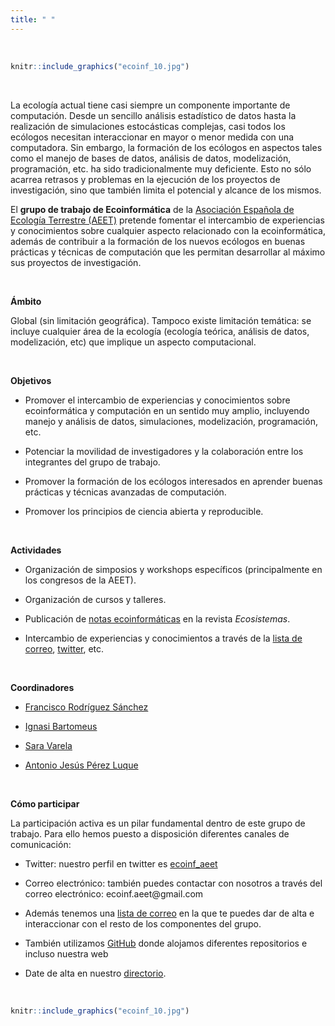 ```yaml
---
title: " "
---
```


<br>

```r
knitr::include_graphics("ecoinf_10.jpg")
```

<br>

La ecología actual tiene casi siempre un componente importante de computación. Desde un sencillo análisis estadístico de datos hasta la realización de simulaciones estocásticas complejas, casi todos los ecólogos necesitan interaccionar en mayor o menor medida con una computadora. Sin embargo, la formación de los ecólogos en aspectos tales como el manejo de bases de datos, análisis de datos, modelización, programación, etc. ha sido tradicionalmente muy deficiente. Esto no sólo acarrea retrasos y problemas en la ejecución de los proyectos de investigación, sino que también limita el potencial y alcance de los mismos.
 
El **grupo de trabajo de Ecoinformática** de la [Asociación Española de Ecología Terrestre (AEET)](www.aeet.org) pretende fomentar el intercambio de experiencias y conocimientos sobre cualquier aspecto relacionado con la ecoinformática, además de contribuir a la formación de los nuevos ecólogos en buenas prácticas y técnicas de computación que les permitan desarrollar al máximo sus proyectos de investigación.

<br>
 
**Ámbito**

Global (sin limitación geográfica). Tampoco existe limitación temática: se incluye cualquier área de la ecología (ecología teórica, análisis de datos, modelización, etc) que implique un aspecto computacional.

<br>

**Objetivos**

- Promover el intercambio de experiencias y conocimientos sobre ecoinformática y computación en un sentido muy amplio, incluyendo manejo y análisis de datos, simulaciones, modelización, programación, etc.

- Potenciar la movilidad de investigadores y la colaboración entre los integrantes del grupo de trabajo.

- Promover la formación de los ecólogos interesados en aprender buenas prácticas y técnicas avanzadas de computación.

- Promover los principios de ciencia abierta y reproducible. 

<br>

**Actividades**

- Organización de simposios y workshops específicos (principalmente en los congresos de la AEET).

- Organización de cursos y talleres.

- Publicación de [notas ecoinformáticas](notas-ecoinformaticas.html) en la revista *Ecosistemas*.

- Intercambio de experiencias y conocimientos a través de la [lista de correo](https://groups.google.com/forum/#!forum/ecoinformatica_aeet), [twitter](https://twitter.com/ecoinf_aeet), etc.

<br>

**Coordinadores**

- [Francisco Rodríguez Sánchez](https://frodriguezsanchez.net)

- [Ignasi Bartomeus](https://bartomeuslab.com)

- [Sara Varela](https://scholar.google.com/citations?user=8dckI70AAAAJ&hl=en) 

- [Antonio Jesús Pérez Luque](https://www.ajperezluque.com/) 


<br>

**Cómo participar**

La participación activa es un pilar fundamental dentro de este grupo de trabajo. Para ello hemos puesto a disposición diferentes canales de comunicación:

- Twitter: nuestro perfil en twitter es [ecoinf_aeet](https://twitter.com/ecoinf_aeet)

- Correo electrónico: también puedes contactar con nosotros a través del correo electrónico: ecoinf.aeet@gmail.com

- Además tenemos una [lista de correo](https://groups.google.com/forum/#!forum/ecoinformatica_aeet) en la que te puedes dar de alta e interaccionar con el resto de los componentes del grupo. 

- También utilizamos [GitHub](https://github.com/ecoinfaeet) donde alojamos diferentes repositorios e incluso nuestra web

- Date de alta en nuestro [directorio](miembros.html). 


<br>

```r
knitr::include_graphics("ecoinf_10.jpg")
```
